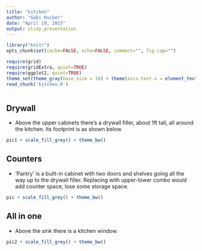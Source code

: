 ```yaml
---
title: "kitchen"
author: "Gabi Huiber"
date: "April 19, 2015"
output: slidy_presentation
---
```


```r
library("knitr")
opts_chunk$set(cache=FALSE, echo=FALSE, comment="", fig.cap="")
```

```r
require(grid)
require(gridExtra, quiet=TRUE)
require(ggplot2, quiet=TRUE)
theme_set(theme_gray(base_size = 18) + theme(axis.text.x = element_text(angle = 90, hjust = 1), plot.margin = unit(c(1, 2, 0.5, 0.5),"cm"), legend.position='none'))
read_chunk('kitchen.R')
```

```r
```

## Drywall

* Above the upper cabinets there's a drywall filler, about 1ft tall, all around the kitchen. Its footprint is as shown below

```r
pic1 + scale_fill_grey() + theme_bw()
```

## Counters

* 'Pantry' is a built-in cabinet with two doors and shelves going all the way up to the drywall filler. Replacing with upper-lower combo would add counter space, lose some storage space.

```r
pic + scale_fill_grey() + theme_bw()
```

## All in one

* Above the sink there is a kitchen window.

```r
pic2 + scale_fill_grey() + theme_bw()
```
